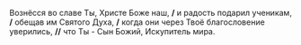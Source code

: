 Вознёсся во славе Ты, Христе Боже наш, **/** и радость подарил ученикам, **/** обещав им Святого Духа, **/** когда они через Твоё благословение уверились, **//** что Ты - Сын Божий, Искупитель мира.
